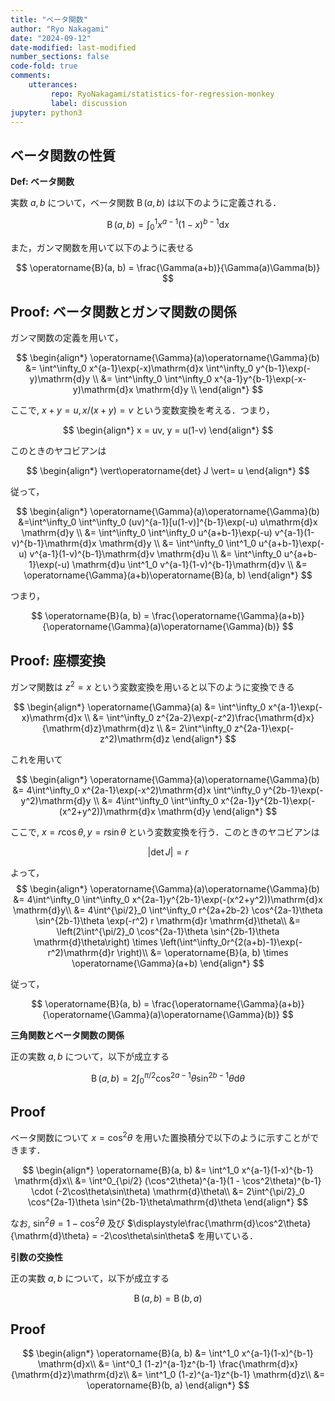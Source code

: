 ```yaml
---
title: "ベータ関数"
author: "Ryo Nakagami"
date: "2024-09-12"
date-modified: last-modified
number_sections: false
code-fold: true
comments:
    utterances:
         repo: RyoNakagami/statistics-for-regression-monkey
         label: discussion
jupyter: python3
---
```


## ベータ関数の性質

<div class="blog-custom-border">
<strong>Def: ベータ関数</strong> <br>

実数 $a, b$ について，ベータ関数 $\operatorname{B}(a, b)$ は以下のように定義される．

$$
\operatorname{B}(a, b) = \int^1_0 x^{a-1}(1-x)^{b-1}\mathrm{d}x
$$

また，ガンマ関数を用いて以下のように表せる

$$
\operatorname{B}(a, b) = \frac{\Gamma(a+b)}{\Gamma(a)\Gamma(b)}
$$


</div>

::: {.callout-note collapse="false" icon=false}
## Proof: ベータ関数とガンマ関数の関係

ガンマ関数の定義を用いて，

$$
\begin{align*}
\operatorname{\Gamma}(a)\operatorname{\Gamma}(b) &= \int^\infty_0 x^{a-1}\exp(-x)\mathrm{d}x \int^\infty_0 y^{b-1}\exp(-y)\mathrm{d}y \\
                   &= \int^\infty_0 \int^\infty_0 x^{a-1}y^{b-1}\exp(-x-y)\mathrm{d}x \mathrm{d}y \\
\end{align*}
$$

ここで, $x + y = u, x/(x + y) = v$ という変数変換を考える．つまり，

$$
\begin{align*}
x = uv, y = u(1-v)
\end{align*}
$$

このときのヤコビアンは

$$
\begin{align*}
\vert\operatorname{det} J \vert= u
\end{align*}
$$

従って，

$$
\begin{align*}
\operatorname{\Gamma}(a)\operatorname{\Gamma}(b) &=\int^\infty_0 \int^\infty_0 (uv)^{a-1}[u(1-v)]^{b-1}\exp(-u) u\mathrm{d}x \mathrm{d}y \\
                   &= \int^\infty_0 \int^\infty_0 u^{a+b-1}\exp(-u) v^{a-1}(1-v)^{b-1}\mathrm{d}x \mathrm{d}y \\
                   &= \int^\infty_0 \int^1_0 u^{a+b-1}\exp(-u) v^{a-1}(1-v)^{b-1}\mathrm{d}v \mathrm{d}u \\
                   &= \int^\infty_0 u^{a+b-1}\exp(-u) \mathrm{d}u \int^1_0 v^{a-1}(1-v)^{b-1}\mathrm{d}v \\
                   &= \operatorname{\Gamma}(a+b)\operatorname{B}(a, b)
\end{align*}
$$

つまり，

$$
\operatorname{B}(a, b) = \frac{\operatorname{\Gamma}(a+b)}{\operatorname{\Gamma}(a)\operatorname{\Gamma}(b)}
$$

:::

::: {.callout-note collapse="false" icon=false}
## Proof: 座標変換

ガンマ関数は $z^2 = x$ という変数変換を用いると以下のように変換できる

$$
\begin{align*}
\operatorname{\Gamma}(a) &= \int^\infty_0 x^{a-1}\exp(-x)\mathrm{d}x \\
          &= \int^\infty_0 z^{2a-2}\exp(-z^2)\frac{\mathrm{d}x}{\mathrm{d}z}\mathrm{d}z \\
          &= 2\int^\infty_0 z^{2a-1}\exp(-z^2)\mathrm{d}z
\end{align*}
$$

これを用いて

$$
\begin{align*}
\operatorname{\Gamma}(a)\operatorname{\Gamma}(b) &= 4\int^\infty_0 x^{2a-1}\exp(-x^2)\mathrm{d}x \int^\infty_0 y^{2b-1}\exp(-y^2)\mathrm{d}y \\
                   &= 4\int^\infty_0 \int^\infty_0 x^{2a-1}y^{2b-1}\exp(-(x^2+y^2))\mathrm{d}x \mathrm{d}y
\end{align*}
$$

ここで, $x = r\cos\theta, y=r\sin\theta$ という変数変換を行う．このときのヤコビアンは

$$
\vert \operatorname{det} J \vert = r
$$

よって，
$$
\begin{align*}
\operatorname{\Gamma}(a)\operatorname{\Gamma}(b) &= 4\int^\infty_0 \int^\infty_0 x^{2a-1}y^{2b-1}\exp(-(x^2+y^2))\mathrm{d}x \mathrm{d}y\\
                   &= 4\int^{\pi/2}_0 \int^\infty_0 r^{2a+2b-2} \cos^{2a-1}\theta \sin^{2b-1}\theta \exp(-r^2) r \mathrm{d}r \mathrm{d}\theta\\
                   &= \left(2\int^{\pi/2}_0 \cos^{2a-1}\theta \sin^{2b-1}\theta \mathrm{d}\theta\right) \times \left(\int^\infty_0r^{2(a+b)-1}\exp(-r^2)\mathrm{d}r \right)\\
                   &= \operatorname{B}(a, b) \times \operatorname{\Gamma}(a+b)
\end{align*}
$$

従って，

$$
\operatorname{B}(a, b) = \frac{\operatorname{\Gamma}(a+b)}{\operatorname{\Gamma}(a)\operatorname{\Gamma}(b)}
$$


:::


<div class="blog-custom-border">
::: {#thm- .custom_problem }
**三角関数とベータ関数の関係**
<br>

正の実数 $a, b$ について，以下が成立する

$$
\operatorname{B}(a, b) = 2\int^{\pi/2}_0\cos^{2a-1}\theta\sin^{2b-1}\theta \mathrm{d}\theta
$$

:::

</div>

::: {.callout-note collapse="false" icon=false}
## Proof

ベータ関数について $x = \cos^2\theta$ を用いた置換積分で以下のように示すことができます．

$$
\begin{align*}
\operatorname{B}(a, b) &= \int^1_0 x^{a-1}(1-x)^{b-1} \mathrm{d}x\\
                       &= \int^0_{\pi/2} (\cos^2\theta)^{a-1}(1 - \cos^2\theta)^{b-1} \cdot (-2\cos\theta\sin\theta) \mathrm{d}\theta\\
                       &= 2\int^{\pi/2}_0 \cos^{2a-1}\theta \sin^{2b-1}\theta\mathrm{d}\theta
\end{align*}
$$

なお, $\sin^2\theta = 1 - \cos^2\theta$ 及び $\displaystyle\frac{\mathrm{d}\cos^2\theta}{\mathrm{d}\theta} = -2\cos\theta\sin\theta$ を用いている．


:::

<div class="blog-custom-border">
::: {#thm- .custom_problem }
**引数の交換性**
<br>

正の実数 $a, b$ について，以下が成立する

$$
\operatorname{B}(a, b) = \operatorname{B}(b, a)
$$

:::

</div>

::: {.callout-note collapse="false" icon=false}
## Proof

$$
\begin{align*}
\operatorname{B}(a, b) &= \int^1_0 x^{a-1}(1-x)^{b-1} \mathrm{d}x\\
                       &= \int^0_1 (1-z)^{a-1}z^{b-1} \frac{\mathrm{d}x}{\mathrm{d}z}\mathrm{d}z\\
                       &= \int^1_0 (1-z)^{a-1}z^{b-1} \mathrm{d}z\\
                       &= \operatorname{B}(b, a)
\end{align*}
$$

:::